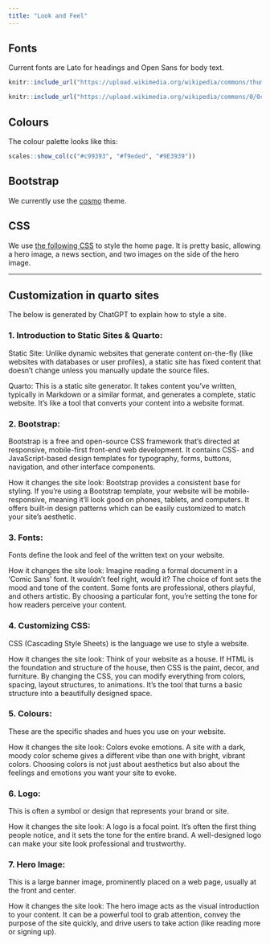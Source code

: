 ```yaml
---
title: "Look and Feel"
---
```


## Fonts

Current fonts are Lato for headings and Open Sans for body text.

```r
knitr::include_url("https://upload.wikimedia.org/wikipedia/commons/thumb/8/87/Lato-font-plain.svg/220px-Lato-font-plain.svg.png")
```

```r
knitr::include_url("https://upload.wikimedia.org/wikipedia/commons/0/0c/Open_Sans_sample.svg")
```


## Colours

The colour palette looks like this: 

```r
scales::show_col(c("#c99393", "#f9eded", "#9E3939"))
```

## Bootstrap

We currently use the [cosmo](https://bootswatch.com/cosmo/) theme.

## CSS

We use [the following CSS](https://github.com/j-jayes/wehc25/blob/main/assets/index.css) to style the home page. It is pretty basic, allowing a hero image, a news section, and two images on the side of the hero image.

---

## Customization in quarto sites

The below is generated by ChatGPT to explain how to style a site.

### 1. Introduction to Static Sites & Quarto:

Static Site: Unlike dynamic websites that generate content on-the-fly (like websites with databases or user profiles), a static site has fixed content that doesn't change unless you manually update the source files.

Quarto: This is a static site generator. It takes content you’ve written, typically in Markdown or a similar format, and generates a complete, static website. It's like a tool that converts your content into a website format.

### 2. Bootstrap:

Bootstrap is a free and open-source CSS framework that's directed at responsive, mobile-first front-end web development. It contains CSS- and JavaScript-based design templates for typography, forms, buttons, navigation, and other interface components.

How it changes the site look: Bootstrap provides a consistent base for styling. If you're using a Bootstrap template, your website will be mobile-responsive, meaning it'll look good on phones, tablets, and computers. It offers built-in design patterns which can be easily customized to match your site's aesthetic.

### 3. Fonts:

Fonts define the look and feel of the written text on your website.

How it changes the site look: Imagine reading a formal document in a 'Comic Sans' font. It wouldn't feel right, would it? The choice of font sets the mood and tone of the content. Some fonts are professional, others playful, and others artistic. By choosing a particular font, you're setting the tone for how readers perceive your content.

### 4. Customizing CSS:

CSS (Cascading Style Sheets) is the language we use to style a website.

How it changes the site look: Think of your website as a house. If HTML is the foundation and structure of the house, then CSS is the paint, decor, and furniture. By changing the CSS, you can modify everything from colors, spacing, layout structures, to animations. It's the tool that turns a basic structure into a beautifully designed space.

### 5. Colours:

These are the specific shades and hues you use on your website.

How it changes the site look: Colors evoke emotions. A site with a dark, moody color scheme gives a different vibe than one with bright, vibrant colors. Choosing colors is not just about aesthetics but also about the feelings and emotions you want your site to evoke.

### 6. Logo:

This is often a symbol or design that represents your brand or site.

How it changes the site look: A logo is a focal point. It's often the first thing people notice, and it sets the tone for the entire brand. A well-designed logo can make your site look professional and trustworthy.

### 7. Hero Image:

This is a large banner image, prominently placed on a web page, usually at the front and center.

How it changes the site look: The hero image acts as the visual introduction to your content. It can be a powerful tool to grab attention, convey the purpose of the site quickly, and drive users to take action (like reading more or signing up).
